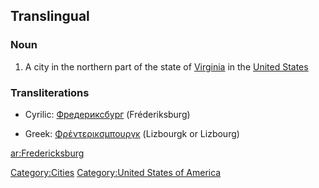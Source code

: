 ==Translingual==

===Noun===
{{wikipedia|Fredericksburg, Virginia}}
{{en-proper noun}}

# A city in the northern part of the state of [[Virginia]] in the [[United States]]

===Transliterations===
{{rfc-header|Transliterations}}
{{top}}
*Cyrilic: [[Фредериксбург]] (Fréderiksburg)
{{mid}}
*Greek: [[Φρέντερικσμπουργκ]] (Lizbourgk or Lizbourg)
{{bottom}}

[[Category:Cities]]
[[Category:United States of America]]

[[ar:Fredericksburg]]